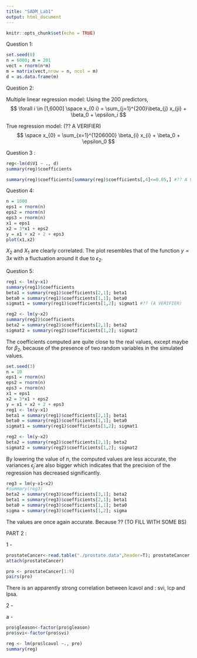 ```yaml
---
title: "SADM_Lab1"
output: html_document
---
```


```r
knitr::opts_chunk$set(echo = TRUE)
```

Question 1:

```r
set.seed(0)
n = 6000; m = 201
vect = rnorm(n*m)
m = matrix(vect,nrow = n, ncol = m)
d = as.data.frame(m)
```


Question 2:

Multiple linear regression model:
Using the 200 predictors,
$$
\forall i \in [1,6000] \space x_{0 i} = \sum_{j=1}^{200}\beta_{j} x_{ji} + \beta_0 + \epsilon_i
$$

True regression model: (?? A VERIFIER)
$$
 \space x_{0} = \sum_{x=1}^{1206000} \beta_{i} x_{i} + \beta_0 + \epsilon_0
$$

Question 3 :

```r
reg<-lm(d$V1 ~ ., d)
summary(reg)$coefficients
```


```r
summary(reg)$coefficients[summary(reg)$coefficients[,4]<=0.05,] #?? A VERIFIER
```



Question 4:

```r
n = 1000
eps1 = rnorm(n)
eps2 = rnorm(n)
eps3 = rnorm(n)
x1 = eps1
x2 = 3*x1 + eps2
y = x1 + x2 + 2 + eps3
plot(x1,x2)
```

$X_2$ and $X_1$ are clearly correlated. The plot resembles that of the function $y=3x$ with a fluctuation around it due to $\epsilon_2$.




Question 5:

```r
reg1 <- lm(y~x1)
summary(reg1)$coefficients
beta1 = summary(reg1)$coefficients[2,1]; beta1
beta0 = summary(reg1)$coefficients[1,1]; beta0
sigmat1 = summary(reg1)$coefficients[1,2]; sigmat1 #?? (A VERIFIER)

reg2 <- lm(y~x2)
summary(reg2)$coefficients
beta2 = summary(reg2)$coefficients[2,1]; beta2
sigmat2 = summary(reg2)$coefficients[1,2]; sigmat2
```

The coefficients computed are quite close to the real values, except maybe for $\beta_2$, because of the presence of two random variables in the simulated values.


```r
set.seed(3)
n = 10
eps1 = rnorm(n)
eps2 = rnorm(n)
eps3 = rnorm(n)
x1 = eps1
x2 = 3*x1 + eps2
y = x1 + x2 + 2 + eps3
reg1 <- lm(y~x1)
beta1 = summary(reg1)$coefficients[2,1]; beta1
beta0 = summary(reg1)$coefficients[1,1]; beta0
sigmat1 = summary(reg1)$coefficients[1,2]; sigmat1

reg2 <- lm(y~x2)
beta2 = summary(reg2)$coefficients[2,1]; beta2
sigmat2 = summary(reg2)$coefficients[1,2]; sigmat2
```

By lowering the value of $n$, the computed values are less accurate, the variances $\tilde{\epsilon}_j$ are also bigger which indicates that the precision of the regression has decreased significantly.


```r
reg3 = lm(y~x1+x2)
#summary(reg3)
beta2 = summary(reg3)$coefficients[3,1]; beta2
beta1 = summary(reg3)$coefficients[2,1]; beta1
beta0 = summary(reg3)$coefficients[1,1]; beta0
sigma = summary(reg3)$coefficients[1,2]; sigma
```

The values are once again accurate. Because ?? (TO FILL WITH SOME BS)








PART 2 :


1 - 
```r
prostateCancer<-read.table("./prostate.data",header=T); prostateCancer
attach(prostateCancer)
```

```r
pro <- prostateCancer[1:9]
pairs(pro)
```

There is an apparently strong correlation between lcavol and : svi, lcp and lpsa.




2 -

a - 
```r
pro$gleason<-factor(pro$gleason)
pro$svi<-factor(pro$svi)

reg <- lm(pro$lcavol ~., pro)
summary(reg)
```











